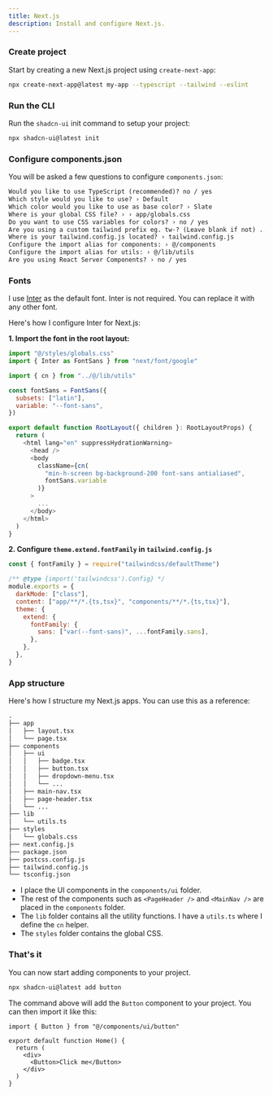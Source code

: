 ```yaml
---
title: Next.js
description: Install and configure Next.js.
---
```


<Steps>

### Create project

Start by creating a new Next.js project using `create-next-app`:

```bash
npx create-next-app@latest my-app --typescript --tailwind --eslint
```

### Run the CLI

Run the `shadcn-ui` init command to setup your project:

```bash
npx shadcn-ui@latest init
```

### Configure components.json

You will be asked a few questions to configure `components.json`:

```txt showLineNumbers
Would you like to use TypeScript (recommended)? no / yes
Which style would you like to use? › Default
Which color would you like to use as base color? › Slate
Where is your global CSS file? › › app/globals.css
Do you want to use CSS variables for colors? › no / yes
Are you using a custom tailwind prefix eg. tw-? (Leave blank if not) ...
Where is your tailwind.config.js located? › tailwind.config.js
Configure the import alias for components: › @/components
Configure the import alias for utils: › @/lib/utils
Are you using React Server Components? › no / yes
```

### Fonts

I use [Inter](https://rsms.me/inter/) as the default font. Inter is not required. You can replace it with any other font.

Here's how I configure Inter for Next.js:

**1. Import the font in the root layout:**

```js showLineNumbers title=app/layout.tsx {2,5-8,16-17}
import "@/styles/globals.css"
import { Inter as FontSans } from "next/font/google"

import { cn } from "../@/lib/utils"

const fontSans = FontSans({
  subsets: ["latin"],
  variable: "--font-sans",
})

export default function RootLayout({ children }: RootLayoutProps) {
  return (
    <html lang="en" suppressHydrationWarning>
      <head />
      <body
        className={cn(
          "min-h-screen bg-background-200 font-sans antialiased",
          fontSans.variable
        )}
      >
        ...
      </body>
    </html>
  )
}
```

**2. Configure `theme.extend.fontFamily` in `tailwind.config.js`**

```js showLineNumbers title=tailwind.config.js {9-11}
const { fontFamily } = require("tailwindcss/defaultTheme")

/** @type {import('tailwindcss').Config} */
module.exports = {
  darkMode: ["class"],
  content: ["app/**/*.{ts,tsx}", "components/**/*.{ts,tsx}"],
  theme: {
    extend: {
      fontFamily: {
        sans: ["var(--font-sans)", ...fontFamily.sans],
      },
    },
  },
}
```

### App structure

Here's how I structure my Next.js apps. You can use this as a reference:

```txt {6-10,14-15}
.
├── app
│   ├── layout.tsx
│   └── page.tsx
├── components
│   ├── ui
│   │   ├── badge.tsx
│   │   ├── button.tsx
│   │   ├── dropdown-menu.tsx
│   │   └── ...
│   ├── main-nav.tsx
│   ├── page-header.tsx
│   └── ...
├── lib
│   └── utils.ts
├── styles
│   └── globals.css
├── next.config.js
├── package.json
├── postcss.config.js
├── tailwind.config.js
└── tsconfig.json
```

- I place the UI components in the `components/ui` folder.
- The rest of the components such as `<PageHeader />` and `<MainNav />` are placed in the `components` folder.
- The `lib` folder contains all the utility functions. I have a `utils.ts` where I define the `cn` helper.
- The `styles` folder contains the global CSS.

### That's it

You can now start adding components to your project.

```bash
npx shadcn-ui@latest add button
```

The command above will add the `Button` component to your project. You can then import it like this:

```tsx {1,6} showLineNumbers
import { Button } from "@/components/ui/button"

export default function Home() {
  return (
    <div>
      <Button>Click me</Button>
    </div>
  )
}
```

</Steps>
